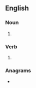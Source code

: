 ==English==

===Noun===
{{head|en|noun plural form}}

# {{plural of|stroke|lang=en}}

===Verb===
{{head|en|verb form}}

# {{en-third-person singular of|stroke}}

===Anagrams===
* {{l|en|stokers}}
